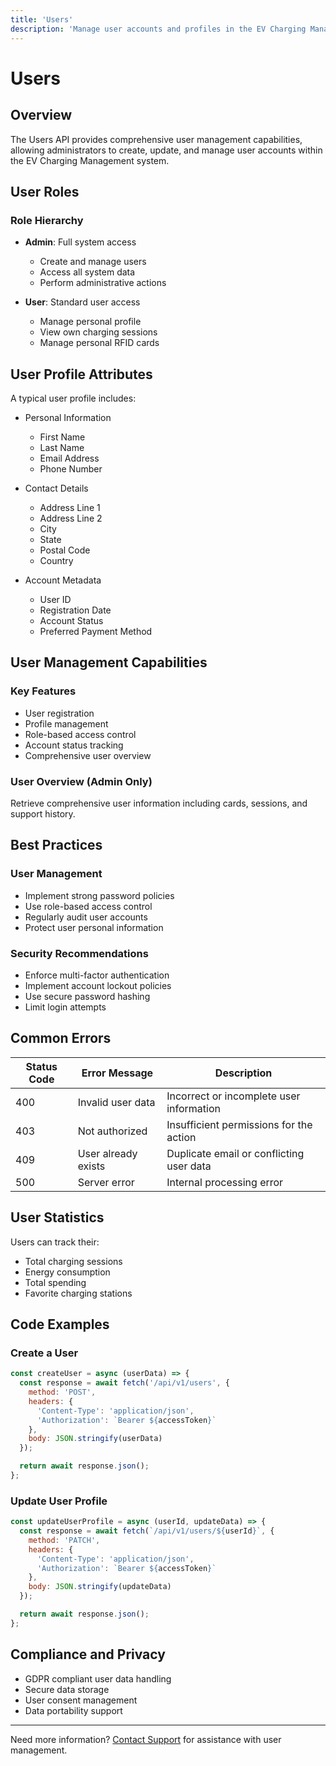 ```yaml
---
title: 'Users'
description: 'Manage user accounts and profiles in the EV Charging Management API'
---
```


# Users

## Overview

The Users API provides comprehensive user management capabilities, allowing administrators to create, update, and manage user accounts within the EV Charging Management system.

## User Roles

### Role Hierarchy
- **Admin**: Full system access
  - Create and manage users
  - Access all system data
  - Perform administrative actions

- **User**: Standard user access
  - Manage personal profile
  - View own charging sessions
  - Manage personal RFID cards

## User Profile Attributes

A typical user profile includes:
- Personal Information
  - First Name
  - Last Name
  - Email Address
  - Phone Number

- Contact Details
  - Address Line 1
  - Address Line 2
  - City
  - State
  - Postal Code
  - Country

- Account Metadata
  - User ID
  - Registration Date
  - Account Status
  - Preferred Payment Method

## User Management Capabilities

### Key Features
- User registration
- Profile management
- Role-based access control
- Account status tracking
- Comprehensive user overview

### User Overview (Admin Only)

Retrieve comprehensive user information including cards, sessions, and support history.

## Best Practices

### User Management
- Implement strong password policies
- Use role-based access control
- Regularly audit user accounts
- Protect user personal information

### Security Recommendations
- Enforce multi-factor authentication
- Implement account lockout policies
- Use secure password hashing
- Limit login attempts

## Common Errors

| Status Code | Error Message | Description |
|------------|--------------|-------------|
| 400 | Invalid user data | Incorrect or incomplete user information |
| 403 | Not authorized | Insufficient permissions for the action |
| 409 | User already exists | Duplicate email or conflicting user data |
| 500 | Server error | Internal processing error |

## User Statistics

Users can track their:
- Total charging sessions
- Energy consumption
- Total spending
- Favorite charging stations

## Code Examples

### Create a User
```javascript
const createUser = async (userData) => {
  const response = await fetch('/api/v1/users', {
    method: 'POST',
    headers: {
      'Content-Type': 'application/json',
      'Authorization': `Bearer ${accessToken}`
    },
    body: JSON.stringify(userData)
  });

  return await response.json();
};
```

### Update User Profile
```javascript
const updateUserProfile = async (userId, updateData) => {
  const response = await fetch(`/api/v1/users/${userId}`, {
    method: 'PATCH',
    headers: {
      'Content-Type': 'application/json',
      'Authorization': `Bearer ${accessToken}`
    },
    body: JSON.stringify(updateData)
  });

  return await response.json();
};
```

## Compliance and Privacy

- GDPR compliant user data handling
- Secure data storage
- User consent management
- Data portability support

---

Need more information? [Contact Support](/support) for assistance with user management.